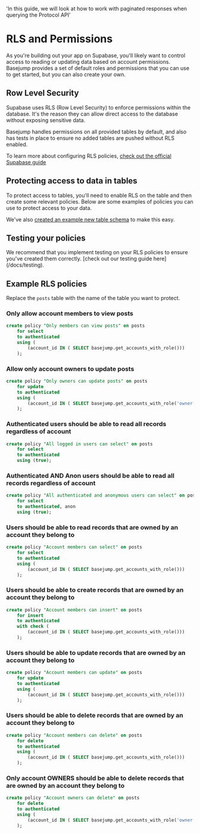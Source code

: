   'In this guide, we will look at how to work with paginated responses when querying the Protocol API'

# RLS and Permissions

As you're building out your app on Supabase, you'll likely want to control access to reading or updating data based on account permissions. Basejump provides a set of default roles and permissions that you can use to get started, but you can also create your own.

## Row Level Security

Supabase uses RLS (Row Level Security) to enforce permissions within the database. It's the reason they can allow direct access to the database without exposing sensitive data.

Basejump handles permissions on all provided tables by default, and also has tests in place to ensure no added tables are pushed without RLS enabled.

To learn more about configuring RLS policies, [check out the official Supabase guide](https://supabase.com/docs/guides/auth/row-level-security)

## Protecting access to data in tables
To protect access to tables, you'll need to enable RLS on the table and then create some relevant policies. Below are some examples of policies you can use to protect access to your data.

We've also [created an example new table schema](/docs/example-schema) to make this easy.

## Testing your policies
<Note>
    We recommend that you implement testing on your RLS policies to ensure you've created them correctly. [check out our testing guide here](/docs/testing).
</Note>

## Example RLS policies
Replace the `posts` table with the name of the table you want to protect.

### Only allow account members to view posts
```sql
create policy "Only members can view posts" on posts
    for select
    to authenticated
    using (
        (account_id IN ( SELECT basejump.get_accounts_with_role()))
    );
```

### Allow only account owners to update posts
```sql
create policy "Only owners can update posts" on posts
    for update
    to authenticated
    using (
        (account_id IN ( SELECT basejump.get_accounts_with_role('owner')))
    );
```



### Authenticated users should be able to read all records regardless of account

```sql
create policy "All logged in users can select" on posts
    for select
    to authenticated
    using (true);
```

### Authenticated AND Anon users should be able to read all records regardless of account

```sql
create policy "All authenticated and anonymous users can select" on posts
    for select
    to authenticated, anon
    using (true);
```


### Users should be able to read records that are owned by an account they belong to

```sql
create policy "Account members can select" on posts
    for select
    to authenticated
    using (
        (account_id IN ( SELECT basejump.get_accounts_with_role()))
    );
```


### Users should be able to create records that are owned by an account they belong to

```sql
create policy "Account members can insert" on posts
    for insert
    to authenticated
    with check (
        (account_id IN ( SELECT basejump.get_accounts_with_role()))
    );
```


### Users should be able to update records that are owned by an account they belong to

```sql
create policy "Account members can update" on posts
    for update
    to authenticated
    using (
        (account_id IN ( SELECT basejump.get_accounts_with_role()))
    );
```


### Users should be able to delete records that are owned by an account they belong to

```sql
create policy "Account members can delete" on posts
    for delete
    to authenticated
    using (
        (account_id IN ( SELECT basejump.get_accounts_with_role()))
    );
```


### Only account OWNERS should be able to delete records that are owned by an account they belong to

```sql
create policy "Account owners can delete" on posts
    for delete
    to authenticated
    using (
        (account_id IN ( SELECT basejump.get_accounts_with_role('owner')))
    );
```